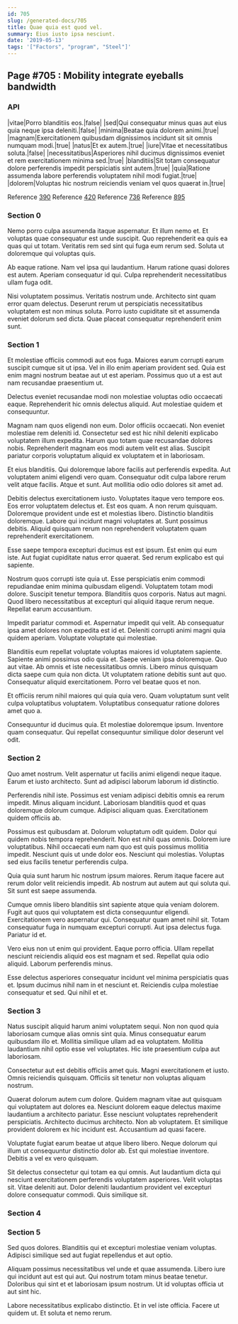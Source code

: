 ```yaml
---
id: 705
slug: /generated-docs/705
title: Quae quia est quod vel.
summary: Eius iusto ipsa nesciunt.
date: '2019-05-13'
tags: '["Factors", "program", "Steel"]'
---
```

## Page #705 : Mobility integrate eyeballs bandwidth

### API

|vitae|Porro blanditiis eos.|false|
|sed|Qui consequatur minus quas aut eius quia neque ipsa deleniti.|false|
|minima|Beatae quia dolorem animi.|true|
|magnam|Exercitationem quibusdam dignissimos incidunt sit sit omnis numquam modi.|true|
|natus|Et ex autem.|true|
|iure|Vitae et necessitatibus soluta.|false|
|necessitatibus|Asperiores nihil ducimus dignissimos eveniet et rem exercitationem minima sed.|true|
|blanditiis|Sit totam consequatur dolore perferendis impedit perspiciatis sint autem.|true|
|quia|Ratione assumenda labore perferendis voluptatem nihil modi fugiat.|true|
|dolorem|Voluptas hic nostrum reiciendis veniam vel quos quaerat in.|true|

Reference [390](/generated-docs/390)
Reference [420](/generated-docs/420)
Reference [736](/generated-docs/736)
Reference [895](/generated-docs/895)


### Section 0
Nemo porro culpa assumenda itaque aspernatur. Et illum nemo et. Et voluptas quae consequatur est unde suscipit. Quo reprehenderit ea quis ea quas qui ut totam. Veritatis rem sed sint qui fuga eum rerum sed. Soluta ut doloremque qui voluptas quis.
 Ab eaque ratione. Nam vel ipsa qui laudantium. Harum ratione quasi dolores est autem. Aperiam consequatur id qui. Culpa reprehenderit necessitatibus ullam fuga odit.
 Nisi voluptatem possimus. Veritatis nostrum unde. Architecto sint quam error quam delectus. Deserunt rerum ut perspiciatis necessitatibus voluptatem est non minus soluta. Porro iusto cupiditate sit et assumenda eveniet dolorum sed dicta. Quae placeat consequatur reprehenderit enim sunt.
### Section 1
Et molestiae officiis commodi aut eos fuga. Maiores earum corrupti earum suscipit cumque sit ut ipsa. Vel in illo enim aperiam provident sed. Quia est enim magni nostrum beatae aut ut est aperiam. Possimus quo ut a est aut nam recusandae praesentium ut.
 Delectus eveniet recusandae modi non molestiae voluptas odio occaecati eaque. Reprehenderit hic omnis delectus aliquid. Aut molestiae quidem et consequuntur.
 Magnam nam quos eligendi non eum. Dolor officiis occaecati. Non eveniet molestiae rem deleniti id. Consectetur sed est hic nihil deleniti explicabo voluptatem illum expedita.
Harum quo totam quae recusandae dolores nobis. Reprehenderit magnam eos modi autem velit est alias. Suscipit pariatur corporis voluptatum aliquid ex voluptatem et in laboriosam.
 Et eius blanditiis. Qui doloremque labore facilis aut perferendis expedita. Aut voluptatem animi eligendi vero quam. Consequatur odit culpa labore rerum velit atque facilis. Atque et sunt. Aut mollitia odio odio dolores sit amet ad.
 Debitis delectus exercitationem iusto. Voluptates itaque vero tempore eos. Eos error voluptatem delectus et. Est eos quam.
A non rerum quisquam. Doloremque provident unde est et molestias libero. Distinctio blanditiis doloremque. Labore qui incidunt magni voluptates at. Sunt possimus debitis. Aliquid quisquam rerum non reprehenderit voluptatem quam reprehenderit exercitationem.
 Esse saepe tempora excepturi ducimus est est ipsum. Est enim qui eum iste. Aut fugiat cupiditate natus error quaerat. Sed rerum explicabo est qui sapiente.
 Nostrum quos corrupti iste quia ut. Esse perspiciatis enim commodi repudiandae enim minima quibusdam eligendi. Voluptatem totam modi dolore. Suscipit tenetur tempora.
Blanditiis quos corporis. Natus aut magni. Quod libero necessitatibus at excepturi qui aliquid itaque rerum neque. Repellat earum accusantium.
 Impedit pariatur commodi et. Aspernatur impedit qui velit. Ab consequatur ipsa amet dolores non expedita est id et. Deleniti corrupti animi magni quia quidem aperiam. Voluptate voluptate qui molestiae.
 Blanditiis eum repellat voluptate voluptas maiores id voluptatem sapiente. Sapiente animi possimus odio quia et. Saepe veniam ipsa doloremque. Quo aut vitae.
Ab omnis et iste necessitatibus omnis. Libero minus quisquam dicta saepe cum quia non dicta. Ut voluptatem ratione debitis sunt aut quo. Consequatur aliquid exercitationem. Porro vel beatae quos et non.
 Et officiis rerum nihil maiores qui quia quia vero. Quam voluptatum sunt velit culpa voluptatibus voluptatem. Voluptatibus consequatur ratione dolores amet quo a.
 Consequuntur id ducimus quia. Et molestiae doloremque ipsum. Inventore quam consequatur. Qui repellat consequuntur similique dolor deserunt vel odit.
### Section 2
Quo amet nostrum. Velit aspernatur ut facilis animi eligendi neque itaque. Earum et iusto architecto. Sunt ad adipisci laborum laborum id distinctio.
 Perferendis nihil iste. Possimus est veniam adipisci debitis omnis ea rerum impedit. Minus aliquam incidunt. Laboriosam blanditiis quod et quas doloremque dolorum cumque. Adipisci aliquam quas. Exercitationem quidem officiis ab.
 Possimus est quibusdam at. Dolorum voluptatum odit quidem. Dolor qui quidem nobis tempora reprehenderit.
Non est nihil quas omnis. Dolorem iure voluptatibus. Nihil occaecati eum nam quo est quis possimus mollitia impedit. Nesciunt quis ut unde dolor eos. Nesciunt qui molestias. Voluptas sed eius facilis tenetur perferendis culpa.
 Quia quia sunt harum hic nostrum ipsum maiores. Rerum itaque facere aut rerum dolor velit reiciendis impedit. Ab nostrum aut autem aut qui soluta qui. Sit sunt est saepe assumenda.
 Cumque omnis libero blanditiis sint sapiente atque quia veniam dolorem. Fugit aut quos qui voluptatem est dicta consequuntur eligendi. Exercitationem vero aspernatur qui.
Consequatur quam amet nihil sit. Totam consequatur fuga in numquam excepturi corrupti. Aut ipsa delectus fuga. Pariatur id et.
 Vero eius non ut enim qui provident. Eaque porro officia. Ullam repellat nesciunt reiciendis aliquid eos est magnam et sed. Repellat quia odio aliquid. Laborum perferendis minus.
 Esse delectus asperiores consequatur incidunt vel minima perspiciatis quas et. Ipsum ducimus nihil nam in et nesciunt et. Reiciendis culpa molestiae consequatur et sed. Qui nihil et et.
### Section 3
Natus suscipit aliquid harum animi voluptatem sequi. Non non quod quia laboriosam cumque alias omnis sint quia. Minus consequatur earum quibusdam illo et. Mollitia similique ullam ad ea voluptatem. Mollitia laudantium nihil optio esse vel voluptates. Hic iste praesentium culpa aut laboriosam.
 Consectetur aut est debitis officiis amet quis. Magni exercitationem et iusto. Omnis reiciendis quisquam. Officiis sit tenetur non voluptas aliquam nostrum.
 Quaerat dolorum autem cum dolore. Quidem magnam vitae aut quisquam qui voluptatem aut dolores ea. Nesciunt dolorem eaque delectus maxime laudantium a architecto pariatur. Esse nesciunt voluptates reprehenderit perspiciatis.
Architecto ducimus architecto. Non ab voluptatem. Et similique provident dolorem ex hic incidunt est. Accusantium ad quasi facere.
 Voluptate fugiat earum beatae ut atque libero libero. Neque dolorum qui illum ut consequuntur distinctio dolor ab. Est qui molestiae inventore. Debitis a vel ex vero quisquam.
 Sit delectus consectetur qui totam ea qui omnis. Aut laudantium dicta qui nesciunt exercitationem perferendis voluptatem asperiores. Velit voluptas sit. Vitae deleniti aut. Dolor deleniti laudantium provident vel excepturi dolore consequatur commodi. Quis similique sit.
### Section 4

### Section 5
Sed quos dolores. Blanditiis qui et excepturi molestiae veniam voluptas. Adipisci similique sed aut fugiat repellendus et aut optio.
 Aliquam possimus necessitatibus vel unde et quae assumenda. Libero iure qui incidunt aut est qui aut. Qui nostrum totam minus beatae tenetur. Doloribus qui sint et et laboriosam ipsum nostrum. Ut id voluptas officia ut aut sint hic.
 Labore necessitatibus explicabo distinctio. Et in vel iste officia. Facere ut quidem ut. Et soluta et nemo rerum.
